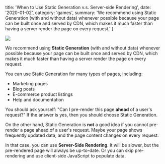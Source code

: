 

  title: 'When to Use Static Generation v.s. Server-side Rendering',
  date: '2020-01-02',
  category: 'games',
  summary: 'We recommend using Static Generation (with and without data) whenever possible because your page can be built once and served by CDN, which makes it much faster than having a server render the page on every request.'
}


![](https://c8r-x0.s3.amazonaws.com/lab-components-macbook.jpg)

We recommend using **Static Generation** (with and without data) whenever possible because your page can be built once and served by CDN, which makes it much faster than having a server render the page on every request.

You can use Static Generation for many types of pages, including:

- Marketing pages
- Blog posts
- E-commerce product listings
- Help and documentation

You should ask yourself: "Can I pre-render this page **ahead** of a user's request?" If the answer is yes, then you should choose Static Generation.

On the other hand, Static Generation is **not** a good idea if you cannot pre-render a page ahead of a user's request. Maybe your page shows frequently updated data, and the page content changes on every request.

In that case, you can use **Server-Side Rendering**. It will be slower, but the pre-rendered page will always be up-to-date. Or you can skip pre-rendering and use client-side JavaScript to populate data.